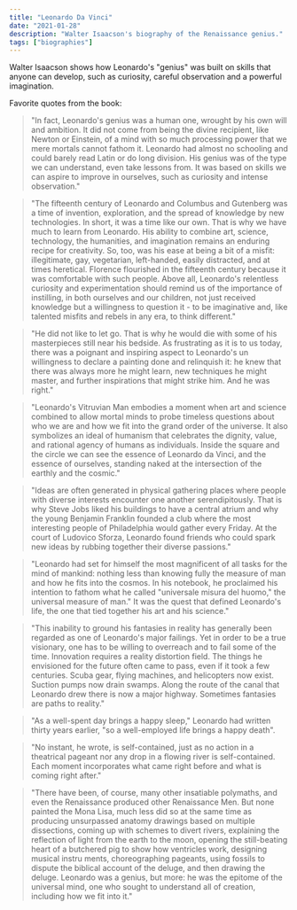 ```yaml
---
title: "Leonardo Da Vinci"
date: "2021-01-28"
description: "Walter Isaacson's biography of the Renaissance genius."
tags: ["biographies"]
---
```


Walter Isaacson shows how Leonardo's "genius" was built on skills that anyone can develop, such as curiosity, careful observation and a powerful imagination.

Favorite quotes from the book:

> "In fact, Leonardo's genius was a human one, wrought by his own will and ambition. It did not come from being the divine recipient, like Newton or Einstein, of a mind with so much processing power that we mere mortals cannot fathom it. Leonardo had almost no schooling and could barely read Latin or do long division. His genius was of the type we can understand, even take lessons from. It was based on skills we can aspire to improve in ourselves, such as curiosity and intense observation."

> "The fifteenth century of Leonardo and Columbus and Gutenberg was a time of invention, exploration, and the spread of knowledge by new technologies. In short, it was a time like our own. That is why we have much to learn from Leonardo. His ability to combine art, science, technology, the humanities, and imagination remains an enduring recipe for creativity. So, too, was his ease at being a bit of a misfit: illegitimate, gay, vegetarian, left-handed, easily distracted, and at times heretical. Florence flourished in the fifteenth century because it was comfortable with such people. Above all, Leonardo's relentless curiosity and experimentation should remind us of the importance of instilling, in both ourselves and our children, not just received knowledge but a willingness to question it - to be imaginative and, like talented misfits and rebels in any era, to think different."

> "He did not like to let go. That is why he would die with some of his masterpieces still near his bedside. As frustrating as it is to us today, there was a poignant and inspiring aspect to Leonardo's un willingness to declare a painting done and relinquish it: he knew that there was always more he might learn, new techniques he might master, and further inspirations that might strike him. And he was right."

> "Leonardo's Vitruvian Man embodies a moment when art and science combined to allow mortal minds to probe timeless questions about who we are and how we fit into the grand order of the universe. It also symbolizes an ideal of humanism that celebrates the dignity, value, and rational agency of humans as individuals. Inside the square and the circle we can see the essence of Leonardo da Vinci, and the essence of ourselves, standing naked at the intersection of the earthly and the cosmic."

> "Ideas are often generated in physical gathering places where people with diverse interests encounter one another serendipitously. That is why Steve Jobs liked his buildings to have a central atrium and why the young Benjamin Franklin founded a club where the most interesting people of Philadelphia would gather every Friday. At the court of Ludovico Sforza, Leonardo found friends who could spark new ideas by rubbing together their diverse passions."

> "Leonardo had set for himself the most magnificent of all tasks for the mind of mankind: nothing less than knowing fully the measure of man and how he fits into the cosmos. In his notebook, he proclaimed his intention to fathom what he called "universale misura del huomo," the universal measure of man." It was the quest that defined Leonardo's life, the one that tied together his art and his science."

> "This inability to ground his fantasies in reality has generally been regarded as one of Leonardo's major failings. Yet in order to be a true visionary, one has to be willing to overreach and to fail some of the time. Innovation requires a reality distortion field. The things he envisioned for the future often came to pass, even if it took a few centuries. Scuba gear, flying machines, and helicopters now exist. Suction pumps now drain swamps. Along the route of the canal that Leonardo drew there is now a major highway. Sometimes fantasies are paths to reality."

> "As a well-spent day brings a happy sleep," Leonardo had written thirty years earlier, "so a well-employed life brings a happy death".

> "No instant, he wrote, is self-contained, just as no action in a theatrical pageant nor any drop in a flowing river is self-contained. Each moment incorporates what came right before and what is coming right after."

> "There have been, of course, many other insatiable polymaths, and even the Renaissance produced other Renaissance Men. But none painted the Mona Lisa, much less did so at the same time as producing unsurpassed anatomy drawings based on multiple dissections, coming up with schemes to divert rivers, explaining the reflection of light from the earth to the moon, opening the still-beating heart of a butchered pig to show how ventricles work, designing musical instru ments, choreographing pageants, using fossils to dispute the biblical account of the deluge, and then drawing the deluge. Leonardo was a genius, but more: he was the epitome of the universal mind, one who sought to understand all of creation, including how we fit into it."

